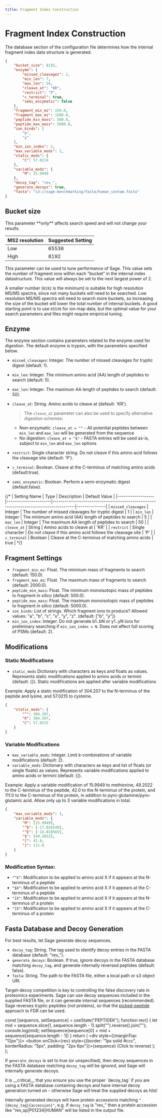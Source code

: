 ```yaml
---
title: Fragment Index Construction
---
```



# Fragment Index Construction

The database section of the configuration file determines how the internal fragment index data structure is generated.

```json copy
{
    "bucket_size": 8192,
    "enzyme": {
        "missed_cleavages": 2,
        "min_len": 7,
        "max_len": 50,
        "cleave_at": "KR",
        "restrict": "P",
        "c_terminal": true,
        "semi_enzymatic": false
    },
    "fragment_min_mz": 150.0,
    "fragment_max_mz": 1500.0,
    "peptide_min_mass": 500.0,
    "peptide_max_mass": 5000.0,
    "ion_kinds": [
        "b",
        "y"
    ],
    "min_ion_index": 2,
    "max_variable_mods": 2,
    "static_mods": {
        "C": 57.0214
    },
    "variable_mods": {
        "M": 15.9949
    },
    "decoy_tag": "rev_",
    "generate_decoys": true,
    "fasta": "s3://sage-benchmarking/fasta/human_contam.fasta"
}
```

## Bucket size

<Callout type="info">
This parameter **only** affects search speed and will not change your results.

| MS2 resolution | Suggested Setting |
| -------------- | ----------------- |
| Low | 65536 |
| High | 8192 |
</Callout>

This parameter can be used to tune performance of Sage. This value sets the number of fragment ions within each "bucket" in the internal index datastructure.
This value will always be set to the next largest power of 2.

A smaller number (`8192` is the minimum) is suitable for high resolution MS/MS spectra, since not many buckets will need to be searched. Low resolution MS/MS spectra
will need to search more buckets, so increasing the size of the bucket will lower the total number of internal buckets.
A good starting point is to use `65536` for ion-trap data, but the optimal value for your search parameters and files might require empirical tuning.

## Enzyme
The enzyme section contains parameters related to the enzyme used for digestion. The default enzyme is trypsin, with the parameters specified below.

- `missed_cleavages`: Integer. The number of missed cleavages for tryptic digest (default: 1).
- `min_len`: Integer. The minimum amino acid (AA) length of peptides to search (default: 5).
- `max_len`: Integer. The maximum AA length of peptides to search (default: 50).
- `cleave_at`: String. Amino acids to cleave at (default: 'KR').

    >The `cleave_at` parameter can also be used to specify alternative digestion schemes:

    - Non-enzymatic: `cleave_at = ""` - All potential peptides between `min_len` and `max_len` will be generated from the sequence
    - No digestion: `cleave_at = "$"` - FASTA entries will be used as-is, subject to `min_len` and `max_len` options

- `restrict`: Single character string. Do not cleave if this amino acid follows the cleavage site (default: 'P').
- `c_terminal`: Boolean. Cleave at the C-terminus of matching amino acids (default:true).
- `semi_enzymatic`: Boolean. Perform a semi-enzymatic digest (default:false).

{/* | Setting Name      | Type                  | Description                                                                             | Default Value |
|-------------------|-----------------------|-----------------------------------------------------------------------------------------|---------------|
| `missed_cleavages` | Integer               | The number of missed cleavages for tryptic digest                                       | 1             |
| `min_len`          | Integer               | The minimum amino acid (AA) length of peptides to search                                | 5             |
| `max_len`          | Integer               | The maximum AA length of peptides to search                                             | 50            |
| `cleave_at`        | String                | Amino acids to cleave at                                                                | 'KR'          |
| `restrict`         | Single character      | Do not cleave if this amino acid follows the cleavage site                              | 'P'           |
| `c_terminal`       | Boolean               | Cleave at the C-terminus of matching amino acids                                        | true          | */}


## Fragment Settings

- `fragment_min_mz`: Float. The minimum mass of fragments to search (default: 150.0).
- `fragment_max_mz`: Float. The maximum mass of fragments to search (default: 2000.0).
- `peptide_min_mass`: Float. The minimum monoisotopic mass of peptides to fragment *in silico* (default: 500.0).
- `peptide_max_mass`: Float. The maximum monoisotopic mass of peptides to fragment *in silico* (default: 5000.0).
- `ion_kinds`: List of strings. Which fragment ions to produce? Allowed values: "a", "b", "c", "x", "y", "z". (default: ["b", "y"])
- `min_ion_index`: Integer. Do not generate b1..bN or y1..yN ions for preliminary searching if `min_ion_index = N`. Does not affect full scoring of PSMs (default: 2).

## Modifications

### Static Modifications

- `static_mods` Dictionary with characters as keys and floats as values. Represents static modifications applied to amino acids or termini (default: {}). Static modifications are applied after variable modifications

Example: Apply a static modification of 304.207 to the N-terminus of the peptide and lysine, and 57.0215 to cysteine.
```json filename="static mods" copy
{
    "static_mods": {
        "^": 304.207,
        "K": 304.207,
        "C": 57.0215
    }
}
```

### Variable Modifications

- `max_variable_mods`: Integer. Limit k-combinations of variable modifications (default: 2).
- `variable_mods`: Dictionary with characters as keys and list of floats (or single floats) as values. Represents variable modifications applied to amino acids or termini (default: {}).

Example: Apply a variable modification of 15.9949 to methionine, 49.2022 to the C-terminus of the peptide, 
42.0 to the N-terminus of the protein, and 111.0 to the C-terminus of the protein, in addition to pyro-glutamine/pyro-glutamic acid.
Allow only up to 3 variable modifications in total.

```json filename="variable mods" copy
{
    "max_variable_mods": 3,
    "variable_mods": {
        "M": [15.9949], 
        "^Q": [-17.026549],
        "^E": [-18.010565],
        "$": [49.2022],
        "[": 42.0,
        "]": 111.0
    }
}
```

### Modification Syntax:

- `"^X"`: Modification to be applied to amino acid X if it appears at the N-terminus of a peptide
- `"$X"`: Modification to be applied to amino acid X if it appears at the C-terminus of a peptide
- `"[X"`: Modification to be applied to amino acid X if it appears at the N-terminus of a protein
- `"]X"`: Modification to be applied to amino acid X if it appears at the C-terminus of a protein

## Fasta Database and Decoy Generation

<Callout>
For best results, let Sage generate decoy sequences.
</Callout>

- `decoy_tag`: String. The tag used to identify decoy entries in the FASTA database (default: "rev_").
- `generate_decoys`: Boolean. If true, ignore decoys in the FASTA database matching `decoy_tag`, and generate internally reversed peptides (default: false).
- `fasta`: String. The path to the FASTA file, either a local path or s3 object URI.

Target-decoy competition is key to controlling the false discovery rate in proteomics experiments.
Sage can use decoy sequences included in the supplied FASTA file, or it can generate internal sequences (recommended).
Sage reverses tryptic peptides (not proteins), so that the [picked-peptide](https://pubmed.ncbi.nlm.nih.gov/36166314/) approach to FDR can be used.


  const [sequence, setSequence] = useState("PEPTIDEK");
  function rev() {
    let mid = sequence.slice(1, sequence.length - 1).split("").reverse().join("");
    console.log(mid);
    setSequence(sequence[0] + mid + sequence[sequence.length - 1])
  }
  return (
    <div style={{marginTop: "12px"}}>
      <button onClick={rev} style={{border: "1px solid #ccc", borderRadius: "5px", padding: "2px 6px"}}>{sequence} (Click to reverse) </button>
    </div>
  );
};

<ReverseMe />

If `generate_decoys` is set to true (or unspecified), then decoy sequences in the FASTA database matching `decoy_tag` will be *ignored*, 
and Sage will internally generate decoys. 

<Callout type="error">
It is __critical__ that you ensure you use the proper `decoy_tag` if you are using a FASTA database containing decoys
and have internal decoy generation turned on - otherwise Sage will treat the supplied decoys as hits!
</Callout>

Internally generated decoys will have protein accessions matching `"{decoy_tag}{accession}"`, e.g. if `decoy_tag` is "rev_" then a protein accession like "rev_sp|P01234|HUMAN" will be listed in the output file.

